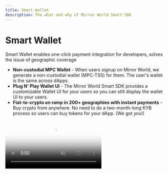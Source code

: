 ```yaml
---
title: Smart Wallet
description: The what and why of Mirror World Smart SDK
---
```


# Smart Wallet

Smart Wallet enables one-click payment integration for developers, solves the issue of geographic coverage
- **Non-custodial MPC Wallet** - When users signup on Mirror World, we generate a non-custodial wallet (MPC-TSS) for them. The user's wallet is the same across dApps.
- **Plug N' Play Wallet UI** - The Mirror World Smart SDK provides a customizable Wallet UI for your users so you can still display the wallet UI to your users.
- **Fiat-to-crypto on ramp in 200+ geographies with instant payments** - Buy crypto from anywhere. No need to do a two-month-long KYB process so users can buy tokens for your dApp. (We got you!)

<div style={{ display: "flex", gap: "40px", margin: "0 auto", justifyContent: "center", flexWrap: "wrap" }}>
  <video
    style={{ maxWidth: "250px", height: "auto" }}
    src="https://market-assets.mirrorworld.fun/landingPage/Key%20Features/demo/demo2-1.mp4"
    poster="https://market-assets.mirrorworld.fun/first/2-1.png"
    autoPlay={true}
    muted={true}
    preload="auto"
    loop={true}
  />
  <video
    style={{ maxWidth: "250px", height: "auto" }}
    src="https://market-assets.mirrorworld.fun/landingPage/Key%20Features/demo/demo2-2.mp4"
    poster="https://market-assets.mirrorworld.fun/first/2-2.png"
    autoPlay={true}
    muted={true}
    preload="auto"
    loop={true}
  />
</div>